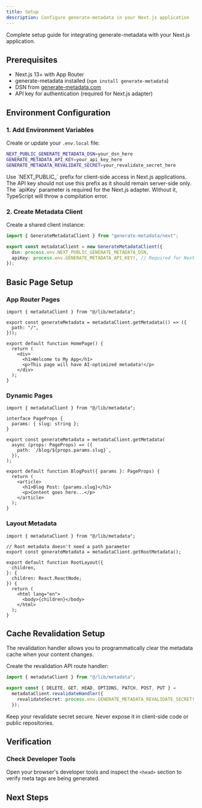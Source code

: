 ```yaml
---
title: Setup
description: Configure generate-metadata in your Next.js application
---
```


Complete setup guide for integrating generate-metadata with your Next.js application.

## Prerequisites

- Next.js 13+ with App Router
- generate-metadata installed (`npm install generate-metadata`)
- DSN from [generate-metadata.com](https://generate-metadata.com)
- API key for authentication (required for Next.js adapter)

## Environment Configuration

### 1. Add Environment Variables

Create or update your `.env.local` file:

```bash title=".env.local"
NEXT_PUBLIC_GENERATE_METADATA_DSN=your_dsn_here
GENERATE_METADATA_API_KEY=your_api_key_here
GENERATE_METADATA_REVALIDATE_SECRET=your_revalidate_secret_here
```

<Callout type="info">
  Use `NEXT_PUBLIC_` prefix for client-side access in Next.js applications. The
  API key should not use this prefix as it should remain server-side only.
</Callout>

<Callout type="warning">
  The `apiKey` parameter is required for the Next.js adapter. Without it,
  TypeScript will throw a compilation error.
</Callout>

### 2. Create Metadata Client

Create a shared client instance:

```ts title="lib/metadata.ts"
import { GenerateMetadataClient } from "generate-metadata/next";

export const metadataClient = new GenerateMetadataClient({
  dsn: process.env.NEXT_PUBLIC_GENERATE_METADATA_DSN,
  apiKey: process.env.GENERATE_METADATA_API_KEY!, // Required for Next.js
});
```

## Basic Page Setup

### App Router Pages

```tsx title="app/page.tsx"
import { metadataClient } from "@/lib/metadata";

export const generateMetadata = metadataClient.getMetadata(() => ({
  path: "/",
}));

export default function HomePage() {
  return (
    <div>
      <h1>Welcome to My App</h1>
      <p>This page will have AI-optimized metadata!</p>
    </div>
  );
}
```

### Dynamic Pages

```tsx title="app/blog/[slug]/page.tsx"
import { metadataClient } from "@/lib/metadata";

interface PageProps {
  params: { slug: string };
}

export const generateMetadata = metadataClient.getMetadata(
  async (props: PageProps) => ({
    path: `/blog/${props.params.slug}`,
  }),
);

export default function BlogPost({ params }: PageProps) {
  return (
    <article>
      <h1>Blog Post: {params.slug}</h1>
      <p>Content goes here...</p>
    </article>
  );
}
```

### Layout Metadata

```tsx title="app/layout.tsx"
import { metadataClient } from "@/lib/metadata";

// Root metadata doesn't need a path parameter
export const generateMetadata = metadataClient.getRootMetadata();

export default function RootLayout({
  children,
}: {
  children: React.ReactNode;
}) {
  return (
    <html lang="en">
      <body>{children}</body>
    </html>
  );
}
```

## Cache Revalidation Setup

The revalidation handler allows you to programmatically clear the metadata cache when your content changes.

Create the revalidation API route handler:

```ts title="app/api/generate-metadata/[[...path]]/route.ts"
import { metadataClient } from "@/lib/metadata";

export const { DELETE, GET, HEAD, OPTIONS, PATCH, POST, PUT } =
  metadataClient.revalidateHandler({
    revalidateSecret: process.env.GENERATE_METADATA_REVALIDATE_SECRET!,
  });
```

<Callout type="warning">
  Keep your revalidate secret secure. Never expose it in client-side code or
  public repositories.
</Callout>

## Verification

### Check Developer Tools

Open your browser's developer tools and inspect the `<head>` section to verify meta tags are being generated.

## Next Steps

<Cards>
  <Card
    title="Quick Start Guide"
    href="/docs/quickstart/nextjs"
    description="Build a complete example with real metadata"
  />
  <Card
    title="Next.js Functions"
    href="/docs/nextjs/functions"
    description="Learn about all available functions and options"
  />
</Cards>
